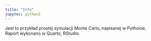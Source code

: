 ```yaml
---
title: "Info"
jupyter: python3
---
```


Jest to przykład prostej symulacji Monte Carlo, napisanej w Pythonie. Raport wykonano w Quarto, RStudio.